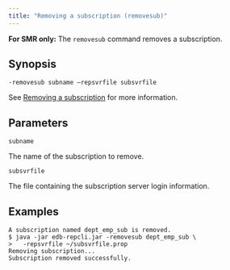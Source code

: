 ```yaml
---
title: "Removing a subscription (removesub)"
---
```


<div id="removing_subscription_cli" class="registered_link"></div>

**For SMR only:** The `removesub` command removes a subscription.

## Synopsis

`-removesub subname –repsvrfile subsvrfile`

See [Removing a subscription](../../05_smr_operation/05_managing_subscription/05_removing_subscription/#removing_subscription) for more information.

## Parameters

`subname`

The name of the subscription to remove.

`subsvrfile`

The file containing the subscription server login information.

## Examples

```text
A subscription named dept_emp_sub is removed.
$ java -jar edb-repcli.jar -removesub dept_emp_sub \
>   -repsvrfile ~/subsvrfile.prop
Removing subscription...
Subscription removed successfully.
```
